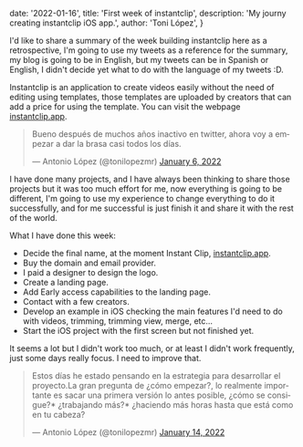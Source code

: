 
  date: '2022-01-16',
  title: 'First week of instantclip',
  description:
    'My journy creating instantclip iOS app.',
  author: 'Toni López',
}




I'd like to share a summary of the week building instantclip here as a retrospective, I'm going to use my tweets as a reference for the summary, my blog is going to be in English, but my tweets can be in Spanish or English, I didn't decide yet what to do with the language of my tweets :D.

Instantclip is an application to create videos easily without the need of editing using templates, those templates are uploaded by creators that can add a price for using the template. You can visit the webpage [instantclip.app][1].

<div>
<blockquote className="twitter-tweet"><p lang="es" dir="ltr">Bueno después de muchos años inactivo en twitter, ahora voy a empezar a dar la brasa casi todos los días.</p>&mdash; Antonio López (@tonilopezmr) <a href="https://twitter.com/tonilopezmr/status/1479063819150413828?ref_src=twsrc%5Etfw">January 6, 2022</a></blockquote> <script async src="https://platform.twitter.com/widgets.js" charSet="utf-8"></script>
</div>

I have done many projects, and I have always been thinking to share those projects but it was too much effort for me, now everything is going to be different, I'm going to use my experience to change everything to do it successfully, and for me successful is just finish it and share it with the rest of the world.

What I have done this week:

* Decide the final name, at the moment Instant Clip, [instantclip.app][1].
* Buy the domain and email provider.
* I paid a designer to design the logo.
* Create a landing page.
* Add Early access capabilities to the landing page.
* Contact with a few creators.
* Develop an example in iOS checking the main features I'd need to do with videos, trimming, trimming view, merge, etc...
* Start the iOS project with the first screen but not finished yet.


It seems a lot but I didn't work too much, or at least I didn't work frequently, just some days really focus. I need to improve that.

<div>
<blockquote className="twitter-tweet"><p lang="es" dir="ltr">Estos días he estado pensando en la estrategia para desarrollar el proyecto.La gran pregunta de ¿cómo empezar?, lo realmente importante es sacar una primera versión lo antes posible, ¿cómo se consigue?* ¿trabajando más?* ¿haciendo más horas hasta que está como en tu cabeza?</p>&mdash; Antonio López (@tonilopezmr) <a href="https://twitter.com/tonilopezmr/status/1481979138047201282?ref_src=twsrc%5Etfw">January 14, 2022</a></blockquote> <script async src="https://platform.twitter.com/widgets.js" charSet="utf-8"></script>
</div>

[1]: https://instantclip.app

